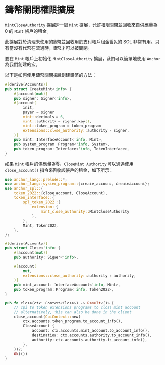 
# 鑄幣關閉權限擴展

`MintCloseAuthority` 擴展是一個 `Mint` 擴展，允許權限關閉並回收來自供應量為 0 的 `Mint` 帳戶的租金。

此擴展對於清理未使用的鑄幣並回收用於支付帳戶租金豁免的 SOL 非常有用。只有當沒有代幣在流通時，鑄幣才可以被關閉。

<ArticleSection name="初始化鑄幣帳戶" id="initializing-the-mint-account" level="h2" />

要在 `Mint` 帳戶上初始化 `MintCloseAuthority` 擴展，我們可以簡單地使用 `Anchor` 為我們創建的宏。

以下是如何使用鑄幣關閉擴展創建鑄幣的方法：

```rust
#[derive(Accounts)]
pub struct CreateMint<'info> {
    #[account(mut)]
    pub signer: Signer<'info>,
    #[account(
        init,
        payer = signer,
        mint::decimals = 6,
        mint::authority = signer.key(),
        mint::token_program = token_program
        extensions::close_authority::authority = signer,
    )]
    pub mint: InterfaceAccount<'info, Mint>,
    pub system_program: Program<'info, System>,
    pub token_program: Interface<'info, TokenInterface>,
}
```

<ArticleSection name="關閉鑄幣帳戶" id="closing-the-mint-account" level="h2" />

如果 `Mint` 帳戶的供應量為零，`CloseMint Authority` 可以通過使用 `close_account()` 指令來回收該帳戶的租金，如下所示：

```rust
use anchor_lang::prelude::*;
use anchor_lang::system_program::{create_account, CreateAccount};
use anchor_spl::{
    token_2022::{close_account, CloseAccount},
    token_interface::{
        spl_token_2022::{
            extension::{
                mint_close_authority::MintCloseAuthority
            },
        },
        Mint, Token2022,
    },
};

#[derive(Accounts)]
pub struct Close<'info> {
    #[account(mut)]
    pub authority: Signer<'info>,

    #[account(
        mut,
        extensions::close_authority::authority = authority,
    )]
    pub mint_account: InterfaceAccount<'info, Mint>,
    pub token_program: Program<'info, Token2022>,
}

pub fn close(ctx: Context<Close>) -> Result<()> {
    // cpi to token extensions programs to close mint account
    // alternatively, this can also be done in the client
    close_account(CpiContext::new(
        ctx.accounts.token_program.to_account_info(),
        CloseAccount {
            account: ctx.accounts.mint_account.to_account_info(),
            destination: ctx.accounts.authority.to_account_info(),
            authority: ctx.accounts.authority.to_account_info(),
        },
    ))?;
    Ok(())
}
```